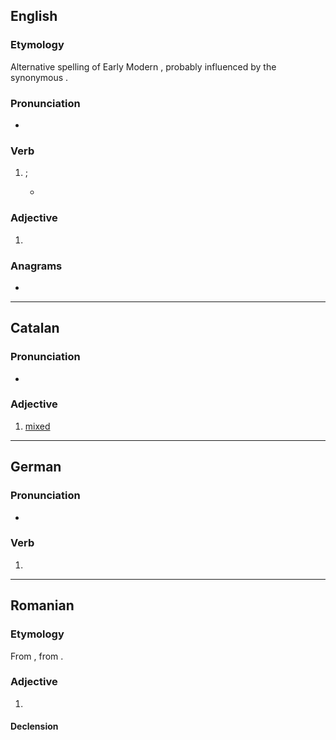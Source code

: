 ==English==

===Etymology===
Alternative spelling of Early Modern {{m|en|mixed|mix'd}}, probably influenced by the synonymous {{der|en|la|mixtus}}.

===Pronunciation===
* {{rhymes|en|ɪkst}}

===Verb===
{{head|en|verb form}}

# {{en-past of|mix|nodot=1}}; {{archaic spelling of|en|mixed|nocap=1}}
#* {{quote-book|en|author=[[w:Samuel Butler (poet)|Samuel Butler]]|title=[[s:Hudibras|Hudibras]]|year=1859
|page=14|passage=The upper part thereof was whey, / The nether orange, '''mixt''' with grey.}}

===Adjective===
{{en-adj}}

# {{archaic spelling of|en|mixed}}

===Anagrams===
* {{anagrams|en|a=imtx|xmit}}

----

==Catalan==

===Pronunciation===
* {{ca-IPA}}

===Adjective===
{{ca-adj}}

# [[mixed]]

----

==German==

===Pronunciation===
* {{audio|de|De-mixt.ogg|Audio}}

===Verb===
{{head|de|verb form}}

# {{verb form of|de|mixen||2|s//p|pres|;|3|s|pres|;|p|imp}}

----

==Romanian==

===Etymology===
From {{bor|ro|fr|mixte}}, from {{der|ro|la|mixtus}}.

===Adjective===
{{ro-adj}}

# {{l|en|mixed}}

====Declension====
{{ro-decl-adj}}
